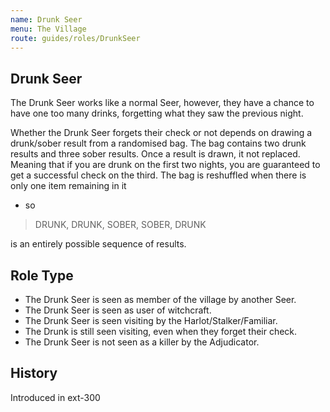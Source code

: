 ```yaml
---
name: Drunk Seer
menu: The Village
route: guides/roles/DrunkSeer
---
```



## Drunk Seer

The Drunk Seer works like a normal Seer, however, they have a chance to have one too many drinks, forgetting what they saw the previous night.

Whether the Drunk Seer forgets their check or not depends on drawing a drunk/sober result from a randomised bag. The bag contains two drunk results and three sober results. Once a result is drawn, it not replaced. Meaning that if you are drunk on the first two nights, you are guaranteed to get a successful check on the third. The bag is reshuffled when there is only one item remaining in it

- so

> DRUNK, DRUNK, SOBER, SOBER, DRUNK

is an entirely possible sequence of results.

## Role Type

- The Drunk Seer is seen as member of the village by another Seer.
- The Drunk Seer is seen as user of witchcraft.
- The Drunk Seer is seen visiting by the Harlot/Stalker/Familiar.
- The Drunk is still seen visiting, even when they forget their check.
- The Drunk Seer is not seen as a killer by the Adjudicator.

## History

<Timeline lineColor="white">
  <Event interval="2019-01-01">Introduced in ext-300</Event>
</Timeline>
